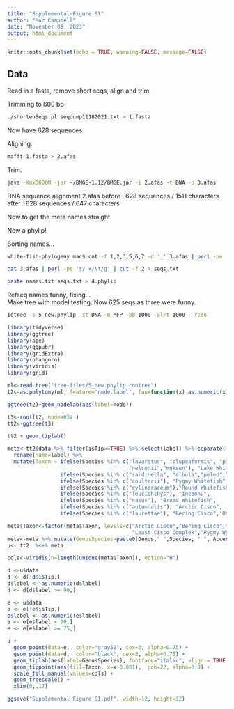 ```yaml
---
title: "Supplemental-Figure-S1"
author: "Mac Campbell"
date: "November 08, 2023"
output: html_document
---
```


```r
knitr::opts_chunk$set(echo = TRUE, warning=FALSE, message=FALSE)
```

## Data

Read in a fasta, remove short seqs, align and trim.

Trimming to 600 bp
```sh
./shortenSeqs.pl seqdump11182021.txt > 1.fasta
```

Now have 628 sequences.    

Aligning.    

```sh
mafft 1.fasta > 2.afas
```

Trim.   

```sh
java -Xmx3000M -jar ~/BMGE-1.12/BMGE.jar -i 2.afas -t DNA -o 3.afas
```
 
 DNA sequence alignment 2.afas
   before : 628 sequences / 1511 characters
   after :  628 sequences / 647 characters                                                          


Now to get the meta names straight.   

Now a phylip!

Sorting names...    
```sh
white-fish-phylogeny mac$ cut -f 1,2,3,5,6,7 -d '_' 3.afas | perl -pe 's/_isolate//g' | perl -pe 's/_$//g' | perl -pe 's/_voucher//g' | perl -pe 's/_haplotype//g' | perl -pe 's/_mitoc.*//g' | perl -pe 's/_strain//g' | cut -f 1,4,5 -d '_' > names.txt

cat 3.afas | perl -pe 's/ +/\t/g' | cut -f 2 > seqs.txt

paste names.txt seqs.txt > 4.phylip
```

Refseq names funny, fixing...    
Make tree with model testing. Now 625 seqs as three were funny.     

```sh
iqtree -s 5_new.phylip -st DNA -m MFP -bb 1000 -alrt 1000 --redo
```

```r
library(tidyverse)
library(ggtree)
library(ape)
library(ggpubr)
library(gridExtra)
library(phangorn)
library(viridis)
library(grid)
```


```r
ml<-read.tree("tree-files/5_new.phylip.contree")
t2<-as.polytomy(ml, feature='node.label', fun=function(x) as.numeric(x) < 75)

ggtree(t2)+geom_nodelab(aes(label=node))
```

```r
t3<-root(t2, node=634 )
tt2<-ggtree(t3)  

tt2 + geom_tiplab()

```

```r
meta<-tt2$data %>% filter(isTip==TRUE) %>% select(label) %>% separate(label, into=c("Accession","Genus","Species"),remove=FALSE) %>%
  rename(name=label) %>%
  mutate(Taxon = ifelse(Species %in% c("lavaretus", "clupeaformis", "pidschian",
                                       "nelsonii","muksun"), "Lake Whitefish Complex",
                 ifelse(Species %in% c("sardinella", "albula","peled","subautumnalis"), "Least Cisco Complex",
                 ifelse(Species %in% c("coulterii"), "Pygmy Whitefish",
                 ifelse(Species %in% c("cylindraceum"),"Round Whitefish", 
                 ifelse(Species %in% c("leucichthys"), "Inconnu", 
                 ifelse(Species %in% c("nasus"), "Broad Whitefish",
                 ifelse(Species %in% c("autumnalis"), "Arctic Cisco",
                 ifelse(Species %in% c("laurettae"), "Bering Cisco","Other")))))))))

meta$Taxon<-factor(meta$Taxon, levels=c("Arctic Cisco","Bering Cisco","Broad Whitefish","Inconnu", "Lake Whitefish Complex", 
                                        "Least Cisco Complex","Pygmy Whitefish", "Round Whitefish", "Other"))
meta<-meta %>% mutate(GenusSpecies=paste0(Genus," ",Species, " ", Accession))
u<- tt2  %<+% meta 
```

```r
cols<-viridis(n=length(unique(meta$Taxon)), option="H")
```

```r

d <-u$data
d <- d[!d$isTip,]
d$label <- as.numeric(d$label)
d <- d[d$label >= 90,]

e <- u$data
e <- e[!e$isTip,]
e$label <- as.numeric(e$label)
e <- e[e$label < 90,]
e <- e[e$label >= 75,]

```


```r
u +
  geom_point(data=e,  color="gray50", cex=3, alpha=0.75) +
  geom_point(data=d,  color="black", cex=3, alpha=0.75) +
  geom_tiplab(aes(label=GenusSpecies), fontface="italic", align = TRUE, size=1.5, linetype="solid",    linesize = 0.1, offset = 0.01) +
  geom_tippoint(aes(fill=Taxon, x=x+0.001),  pch=22, alpha=0.9) +
  scale_fill_manual(values=cols) +
  geom_treescale() +
  xlim(0,.17)

ggsave("Supplemental Figure S1.pdf", width=12, height=32)
```

